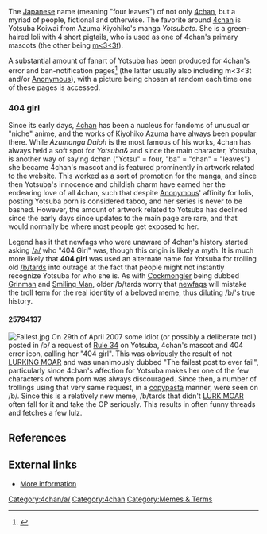 The [[Moonspeak|Japanese]] name (meaning "four leaves") of not only [[4chan]], but a myriad of people, fictional and otherwise. The favorite around [[4chan]] is Yotsuba Koiwai from Azuma Kiyohiko's manga ''Yotsubato''. She is a green-haired loli with 4 short pigtails, who is used as one of 4chan's primary mascots (the other being [[moot|m<3<3t]]).

A substantial amount of fanart of Yotsuba has been produced for 4chan's error and ban-notification pages<ref>{{cite web |url=http://www.4chan.org/error/ |title=403 - Forbidden |publisher=4chan.org}}</ref> (the latter usually also including m<3<3t and/or [[Anonymous]]), with a picture being chosen at random each time one of these pages is accessed.

=== 404 girl ===
Since its early days, [[4chan]] has been a nucleus for fandoms of unusual or "niche" anime, and the works of Kiyohiko Azuma have always been popular there. While ''Azumanga Daioh'' is the most famous of his works, 4chan has always held a soft spot for ''Yotsuba&'' and since the main character, Yotsuba, is another way of saying 4chan ("Yotsu" = four, "ba" = "chan" = "leaves") she became 4chan's mascot and is featured prominently in artwork related to the website. This worked as a sort of promotion for the manga, and since then Yotsuba's innocence and childish charm have earned her the endearing love of all 4chan, such that despite [[Anonymous]]' affinity for lolis, posting Yotsuba porn is considered taboo, and her series is never to be bashed. However, the amount of artwork related to Yotsuba has declined since the early days since updates to the main page are rare, and that would normally be where most people get exposed to her.

Legend has it that newfags who were unaware of 4chan's history started asking [[/a/]] who "404 Girl" was, though this origin is likely a myth. It is much more likely that '''404 girl''' was used an alternate name for Yotsuba for trolling old [[Anonymous|/b/tards]] into outrage at the fact that people might not instantly recognize Yotsuba for who she is. As with [[Cockmongler]] being dubbed [[Cockmongler#GRINMAN LIKES TO GRIN|Grinman]] and [[Cockmongler#Smiling Man|Smiling Man]], older /b/tards worry that [[newfags]] will mistake the troll term for the real identity of a beloved meme, thus diluting [[/b/]]'s true history.

==== 25794137 ====
[[Image:Failest.jpg|right|thumb]]
On 29th of April 2007 some idiot (or possibly a deliberate troll) posted in /b/ a request of [[Rules#Rule 34|Rule 34]] on Yotsuba, 4chan's mascot and 404 error icon, calling her "404 girl". This was obviously the result of not [[LURK MORE|LURKING MOAR]] and was unanimously dubbed "The failest post to ever fail", particularly since 4chan's affection for Yotsuba makes her one of the few characters of whom porn was always discouraged. Since then, a number of trollings using that very same request, in a [[:Category:Copypasta|copypasta]] manner, were seen on /b/. Since this is a relatively new meme, /b/tards that didn't [[LURK MORE|LURK MOAR]] often fall for it and take the OP seriously. This results in often funny threads and fetches a few lulz.

== References ==
<references />

== External links ==
* [http://www.yotuba.com More information]

[[Category:4chan/a/]][[Category:4chan]][[Category:Memes & Terms]]
